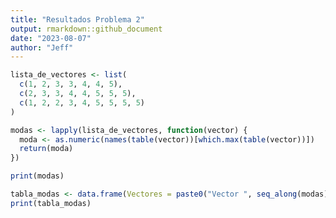 ```yaml
---
title: "Resultados Problema 2"
output: rmarkdown::github_document
date: "2023-08-07"
author: "Jeff"
---
```


```r
lista_de_vectores <- list(
  c(1, 2, 3, 3, 4, 4, 5),          
  c(2, 3, 3, 4, 4, 5, 5, 5),      
  c(1, 2, 2, 3, 4, 5, 5, 5, 5)     
)

modas <- lapply(lista_de_vectores, function(vector) {
  moda <- as.numeric(names(table(vector))[which.max(table(vector))])
  return(moda)
})

print(modas)

tabla_modas <- data.frame(Vectores = paste0("Vector ", seq_along(modas)), Modas = unlist(modas))
print(tabla_modas)
```

